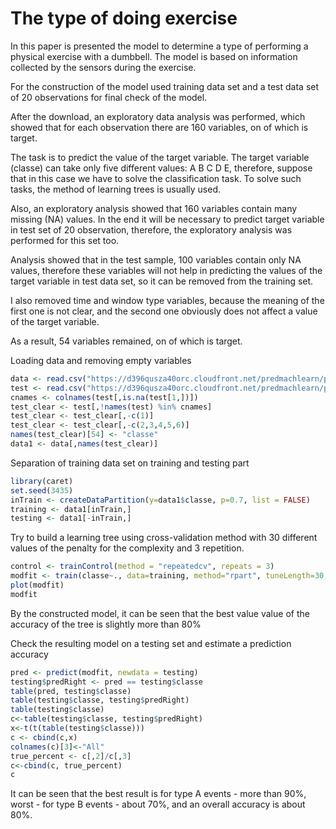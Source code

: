 # The type of doing exercise

In this paper is presented the model to determine a type of performing a physical exercise with a dumbbell. The model is based on information collected by the sensors during the exercise.

For the construction of the model used training data set and a test data set of 20 observations for final check of the model.

After the download, an exploratory data analysis was performed, which showed that for each observation there are 160 variables, on of which is target. 

The task is to predict the value of the target variable. The target variable (classe) can take only five different values: A B C D E, therefore, suppose that in this case we have to solve the classification task. To solve such tasks, the method of learning trees is usually used.

Also, an exploratory analysis showed that 160 variables contain many missing (NA) values. In the end it will be necessary to predict target variable in test set of 20 observation, therefore, the exploratory analysis was performed for this set too.

Analysis showed that in the test sample, 100 variables contain only NA values, therefore these variables will not help in predicting the values of the target variable in test data set, so it can be removed from the training set.

I also removed time and window type variables, because the meaning of the first one is not clear, and the second one obviously does not affect a value of the target variable.

As a result, 54 variables remained, on of which is target.



Loading data and removing empty variables
```r
data <- read.csv("https://d396qusza40orc.cloudfront.net/predmachlearn/pml-training.csv")
test <- read.csv("https://d396qusza40orc.cloudfront.net/predmachlearn/pml-testing.csv")
cnames <- colnames(test[,is.na(test[1,])])
test_clear <- test[,!names(test) %in% cnames]
test_clear <- test_clear[,-c(1)]
test_clear <- test_clear[,-c(2,3,4,5,6)]
names(test_clear)[54] <- "classe"
data1 <- data[,names(test_clear)]
```

Separation of training data set on training and testing part
```r
library(caret)
set.seed(3435)
inTrain <- createDataPartition(y=data1$classe, p=0.7, list = FALSE)
training <- data1[inTrain,]
testing <- data1[-inTrain,]
```

Try to build a learning tree using cross-validation method with 30 different values of the penalty for the complexity and 3 repetition.

```r
control <- trainControl(method = "repeatedcv", repeats = 3)
modfit <- train(classe~., data=training, method="rpart", tuneLength=30, trControl=control)
plot(modfit)
modfit
```

By the constructed model, it can be seen that the best value value of the accuracy of the tree is slightly more than 80%


Check the resulting model on a testing set and estimate a prediction accuracy
```r
pred <- predict(modfit, newdata = testing)
testing$predRight <- pred == testing$classe
table(pred, testing$classe)
table(testing$classe, testing$predRight)
table(testing$classe)
c<-table(testing$classe, testing$predRight)
x<-t(t(table(testing$classe)))
c <- cbind(c,x)
colnames(c)[3]<-"All"
true_percent <- c[,2]/c[,3]
c<-cbind(c, true_percent)
c
```

It can be seen that the best result is for type A events - more than 90%, worst - for type B events - about 70%, and an overall accuracy is about 80%.


